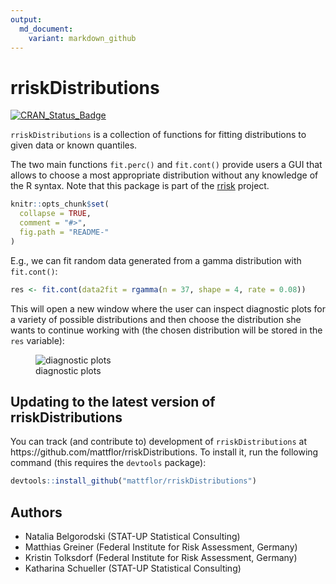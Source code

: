 ```yaml
---
output:
  md_document:
    variant: markdown_github
---
```


<!-- README.md is generated from README.Rmd. Please edit that file -->

# rriskDistributions

[![CRAN_Status_Badge](http://www.r-pkg.org/badges/version/rriskDistributions)](http://cran.r-project.org/web/packages/rriskDistributions)

`rriskDistributions` is a collection of functions for fitting distributions to given data or 
known quantiles.

The two main functions `fit.perc()` and `fit.cont()` provide users a GUI that 
allows to choose a most appropriate distribution without any knowledge of the 
R syntax. Note that this package is part of the [rrisk](http://www.bfr.bund.de/en/rrisk__risk_modelling_and_auto_reporting_in_r-52162.html) project.

```r
knitr::opts_chunk$set(
  collapse = TRUE,
  comment = "#>",
  fig.path = "README-"
)
```

E.g., we can fit random data generated from a gamma distribution with `fit.cont()`:

```r
res <- fit.cont(data2fit = rgamma(n = 37, shape = 4, rate = 0.08))
```

This will open a new window where the user can inspect diagnostic plots for a variety of possible distributions and then choose the distribution she wants to continue working with (the chosen distribution will be stored in the `res` variable):

![diagnostic plots](README-diagnostic_plots-fitting_continuous_distributions.png)


## Updating to the latest version of rriskDistributions

You can track (and contribute to) development of `rriskDistributions` at https://github.com/mattflor/rriskDistributions. To install it, run the following command (this requires the `devtools` package):

```r
devtools::install_github("mattflor/rriskDistributions")
```

## Authors

* Natalia Belgorodski (STAT-UP Statistical Consulting)
* Matthias Greiner (Federal Institute for Risk Assessment, Germany)
* Kristin Tolksdorf (Federal Institute for Risk Assessment, Germany)
* Katharina Schueller (STAT-UP Statistical Consulting)
